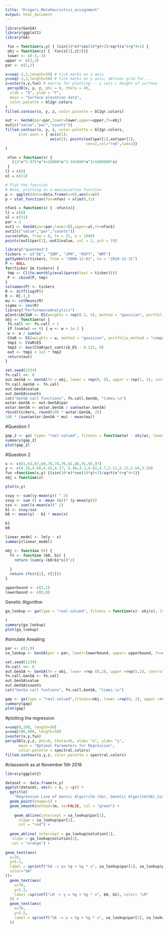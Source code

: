 ```yaml
---
title: "Krogers_Metaheuristics_assignment"
output: html_document
---
```

```r
library(GenSA)
library(ggplot2)
library(GA)
```

```r
 fun = function(x,y) { (sin(10*x)*cos(10*y)+2)/sqrt(x^4+y^4+1) } 
 obj = function(z) { -fun(z[1],z[2])}
 lower <- c(-3,-3)
upper <- c(3,3)
par <- c(2,2)
```

```r
x=seq(-3,3,length=50) # tick marks on x axis
y=seq(-3,3,length=50) # tick marks on y axis; defines grid for... 
z=outer(x,y,fun) # matrix for plotting -- z vals / height of surface
 persp3D(x, y, z, phi = 0, theta = 45,
  xlab = "X", ylab = "Y",
  main = "Surface elevation data",
  color.palette = bl2gr.colors
)
filled.contour(x, y, z, color.palette = bl2gr.colors)
```

```r
out <- GenSA(par=par,lower=lower,upper=upper,fn=obj)
out[c("value","par","counts")]
filled.contour(x, y, z, color.palette = bl2gr.colors, 
      plot.axes = { axis(1);
                    axis(2); points(out$par[1],out$par[2],
                                    cex=2,col="red",lwd=2)}
)
```


```r
 nfun = function(x) {
   (12*x^5-975*x^4+28000*x^3-345000*x^2+1800000*x)
 }
ll = c(0)
ul = c(31)

# Plot the function
# Note, plotting as a maximization function
p <- ggplot(data=data.frame(x=0),aes(x=x))
p + stat_function(fun=nfun) + xlim(0,31)
```

```r
nfun1 = function(x) { -nfun(x)}
ll = c(0)
ul = c(31)
par = 2
out1 <- GenSA(par=par,lower=ll,upper=ul,fn=nfun1)
out1[c("value","par","counts")]
curve(nfun, from = 0, to = 31, n = 1000)
points(out1$par[1],-out1$value, col = 2, pch = 19)
```

```r
library("quantmod")
tickers <- c("GE", "IBM", "JPM", "MSFT", "WMT")
getSymbols(tickers, from = "2000-12-01", to = "2010-12-31")
P <- NULL
for(ticker in tickers) {
 tmp <- Cl(to.monthly(eval(parse(text = ticker))))
 P <- cbind(P, tmp)
}
colnames(P) <- tickers
R <- diff(log(P))
R <- R[-1,]
mu <- colMeans(R)
sigma <- cov(R)
library("PerformanceAnalytics")
pContribCVaR <- ES(weights = rep(0.2, 5), method = "gaussian", portfolio_method = "component", mu = mu, sigma = sigma)$pct_contrib_ES
obj <- function(w) {
 fn.call <<- fn.call + 1
 if (sum(w) == 0) { w <- w + 1e-2 }
 w <- w / sum(w)
 CVaR <- ES(weights = w, method = "gaussian", portfolio_method = "component", mu = mu, sigma = sigma)
 tmp1 <- CVaR$ES
 tmp2 <- max(CVaR$pct_contrib_ES - 0.225, 0)
 out <- tmp1 + 1e3 * tmp2
 return(out)
}
```

```r
set.seed(1234)
fn.call <<- 0
out.GenSA <- GenSA(fn = obj, lower = rep(0, 5), upper = rep(1, 5), control = list(smooth = FALSE, max.call = 3000))
fn.call.GenSA <- fn.call
out.GenSA$value
out.GenSA$counts
cat("GenSA call functions", fn.call.GenSA, "times.\n")
wstar.GenSA <- out.GenSA$par
wstar.GenSA <- wstar.GenSA / sum(wstar.GenSA)
rbind(tickers, round(100 * wstar.GenSA, 2))
100 * (sum(wstar.GenSA * mu) - mean(mu))
```

#Question 1

```r
gap_2 <- ga( type= "real-valued", fitness = function(w) - obj(w), lower = rep(0,5), upper = rep(1, 5), popSize = 50)
summary(gap_2)
plot(gap_2)
```



#Question 2
```r
x <- c(61,63,67,69,70,74,76,81,86,91,95,97)
y <- c(4.28,4.08,4.42,4.17, 4.48,4.3,4.82,4.7,5.11,5.13,5.64,5.56)
fun =function(x,y) {(sin(10*x)*cos(10*y)+2)/sqrt(x^4+y^4+1)}
obj = function(z)

plot(x,y)
```


```r
ssyy <- sum((y-mean(y)) ^ 2)
ssxy <- sum (( x -mean (x))* (y-mean(y)))
ssx <- sum((x-mean(x))^ 2)
b1 <- ssxy/ssx
b0 <- mean(y) - b1 * mean(x)

b1 
b0
```

```r
linear_model <- lm(y ~ x)
summary(linear_model)
```

```r
obj <- function (r) {
  fn <- function (b0, b1) {
    return (sum(y-(b0+b1*x))^2)
    
  }
  return (fn(r[1], r[2]))
}

upperbound <- c(2,1)
lowerbound <- c(0,0)

```

Genetic Algorithm
```r
ga_lookup <- ga(type = "real-valued", fitness = function(x)- obj(x), lower = lowerbound, upper=upperbound, popSize = 50
              
)
summary(ga_lookup)
plot(ga_lookup)
```

#simulate Anealing
```r
par <- c(1,0)
sa_lookup <- GenSA(par = par, lower=lowerbound, upper= upperbound, fn=obj)
```



```r
set.seed(1234)
fn.call <<- 0
out.GenSA <- GenSA(fn = obj, lower =rep (0,2), upper =rep(5,2), control = list (smooth = F, max.call=3000))
fn.call.GenSA <- fn.call
out.GenSA$value
out.GenSA$counts
cat("GenSa call funtions", fn.call.GenSA, "times.\n")
```

```r
gap <- ga(type = "real-valued",fitness=obj, lower =rep(0, 2), upper =rep(5, 2), popSize =50, maxiter =150)
summary(gap)
plot(gap)
```

#plotting the regression
```r
x=seq(0,100, length=50)
y=seq(100,900, length=50)
z=outer(x,y,fun)
persp3D(x,y,z, phi=0, theta=45, xlab= "x", ylab= "y",
      main = "Optimal Parameters for Regression",
      color.palette = spectral.colors)
filled.contour(x,y,z, color.palette = spectral.colors)
```


#classwork as at November 5th 2018

```r
library(ggplot2)

dataset <- data.frame(x,y)
ggplot(dataset, aes(x = x, y =y)) + 
  ggtitle( 
    "Regression Line of Gentic Algorritm (Ga), Genetic Algoritm(GA),Simulated Anealing", subtitle = "A comparison between GA, SA and LM") +
  geom_point(shape=1) +
  geom_smooth(method=lm, se=FALSE, col = "green") +
  
    geom_abline(intercept = sa_lookup$par[1],
      slope = sa_lookup$par[2],
      col = "red") +
  
  geom_abline( intercept = ga_lookup@solution[1],
   slope = ga_lookup@solution[2],
   col = "orange") +
 
geom_text(aes(
  x=70,
  y=5.1,
  label = sprintf("GA -> y= %g + %g * x", sa_lookup$par[1], sa_lookup$par[2]),
  color="GA"
))+
  geom_text(aes(
    x=70,
    y=5.3,
    label =sprintf("LM -> y = %g + %g * x", b0, b1), color= "LM"
  )) +
  geom_text(aes(
    x=70,
    y=5.5,
    label = sprintf("SA -> y = %g + %g * x", sa_lookup$par[1], sa_lookup$par[2]), color ="SA"
  ))

```


